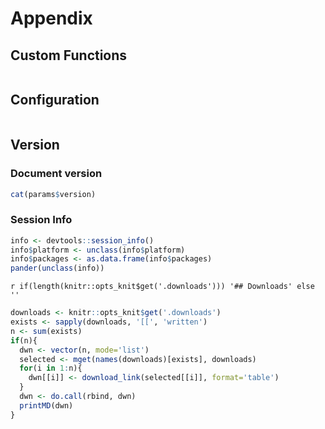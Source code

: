 # Appendix {.tabset}
## Custom Functions
```r
```

## Configuration
```r
```

## Version
### Document version
```r
cat(params$version)
```

### Session Info
```r
info <- devtools::session_info()
info$platform <- unclass(info$platform)
info$packages <- as.data.frame(info$packages)
pander(unclass(info))
```

`r if(length(knitr::opts_knit$get('.downloads'))) '## Downloads' else ''`

```r
downloads <- knitr::opts_knit$get('.downloads')
exists <- sapply(downloads, '[[', 'written')
n <- sum(exists)
if(n){
  dwn <- vector(n, mode='list')
  selected <- mget(names(downloads)[exists], downloads)
  for(i in 1:n){
    dwn[[i]] <- download_link(selected[[i]], format='table')
  }
  dwn <- do.call(rbind, dwn)
  printMD(dwn)
}
```
